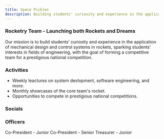 ```yaml
---
title: Space Pickles
description: Building students' curiosity and experience in the application of mechanical design and control systems with rockets.
---
```


### Rocketry Team - Launching both Rockets and Dreams


<Card title="Mission" icon="rocket"> 
    Our mission is to build students’ curiosity and experience in the application of mechanical design and control systems in rockets, sparking students’ interests in fields of engineering, with the goal of forming a competitive team for a prestigious national competition.
</Card>

### Activities

- Weekly leactures on system devlopment, software engineering, and more.
- Monthly showcases of the core team's rocket.
- Opportunities to compete in prestigious national competitions.

### Socials

<CardGrid>
    <LinkCard
        title="Discord"
        href="https://discord.gg/Um8WjsgHKj"
    />
</CardGrid>

### Officers

<CardGrid>
    <Card title="Nikhil Sinha">
        Co-President - Junior
    </Card>
    <Card title="Patrick Chou">
        Co-President - Senior
    </Card>
     <Card title="Joseph Ethan Samuel">
        Treasurer - Junior
    </Card>
</CardGrid>